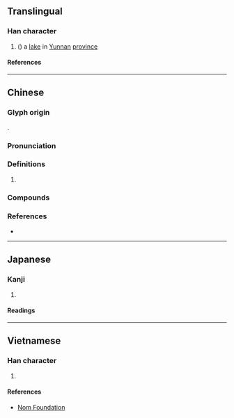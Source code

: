 {{character info}}
==Translingual==

===Han character===
{{Han char|rn=85|rad=水|as=06|sn=9|four=31140|canj=ESJ|ids=⿰氵耳}}

# ({{zh-only|洱海}}) a [[lake]] in [[Yunnan]] [[province]]

====References====
{{Han ref|kx=0622.080|dkj=17412|dj=1018.060|hdz=31602.030|uh=6D31}}

----

==Chinese==
{{zh-forms}}

===Glyph origin===
{{Han etym}}
{{Han compound|水|耳|ls=psc|c1=s|c2=p|t1=water}}.

===Pronunciation===
{{zh-pron
|m=ěr
|c=nei2,ji5
|mc=y
|oc=y
|cat=
}}

===Definitions===
{{zh-hanzi}}

# {{rfdef|zh}}

===Compounds===
{{zh-der|普洱|普洱茶|洱海}}

===References===
* {{R:yue:Hanzi}}

----

==Japanese==

===Kanji===
{{ja-kanji|grade=|rs=水06}}

# {{rfdef|ja|sort=水06}}

====Readings====
{{ja-readings
|on=じ, に
}}

----

==Vietnamese==

===Han character===
{{vi-readings|rs=水06|reading=nhĩ}}

# {{rfdef|vi|sort=水06}}

====References====
* [http://nomfoundation.org/common/nom_details.php?codepoint=6d31 Nom Foundation]